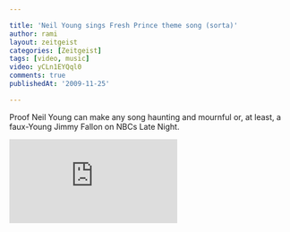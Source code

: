 ```yaml
---

title: 'Neil Young sings Fresh Prince theme song (sorta)'
author: rami
layout: zeitgeist
categories: [Zeitgeist]
tags: [video, music]
video: yCLn1EYQql0
comments: true
publishedAt: '2009-11-25'

---
```


Proof Neil Young can make any song haunting and mournful or, at least, a faux-Young Jimmy Fallon on NBCs Late Night.

<div class="iframe-container">
  <iframe src="https://www.youtube-nocookie.com/embed/yCLn1EYQql0" frameborder="0" allow="autoplay; encrypted-media" allowfullscreen></iframe>
</div>
